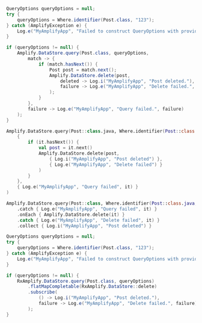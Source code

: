 <BlockSwitcher>
<Block name="Java">

```java
QueryOptions queryOptions = null;
try {
    queryOptions = Where.identifier(Post.class, "123");
} catch (AmplifyException e) {
    Log.e("MyAmplifyApp", "Failed to construct QueryOptions with provided values for Where.identifier", e);
}

if (queryOptions != null) {
    Amplify.DataStore.query(Post.class, queryOptions,
        match -> {
            if (match.hasNext()) {
                Post post = match.next();
                Amplify.DataStore.delete(post,
                    deleted -> Log.i("MyAmplifyApp", "Post deleted."),
                    failure -> Log.e("MyAmplifyApp", "Delete failed.", failure)
                );
            }
        },
        failure -> Log.e("MyAmplifyApp", "Query failed.", failure)
    );
}
```

</Block>
<Block name="Kotlin - Callbacks">

```kotlin
Amplify.DataStore.query(Post::class.java, Where.identifier(Post::class.java, "123"),
    {
        if (it.hasNext()) {
            val post = it.next()
            Amplify.DataStore.delete(post,
                { Log.i("MyAmplifyApp", "Post deleted") },
                { Log.e("MyAmplifyApp", "Delete failed") }
            )
        }
    },
    { Log.e("MyAmplifyApp", "Query failed", it) }
)
```

</Block>
<Block name="Kotlin - Coroutines">

```kotlin
Amplify.DataStore.query(Post::class, Where.identifier(Post::class.java, "123"))
    .catch { Log.e("MyAmplifyApp", "Query failed", it) }
    .onEach { Amplify.DataStore.delete(it) }
    .catch { Log.e("MyAmplifyApp", "Delete failed", it) }
    .collect { Log.i("MyAmplifyApp", "Post deleted") }
```

</Block>
<Block name="RxJava">

```java
QueryOptions queryOptions = null;
try {
    queryOptions = Where.identifier(Post.class, "123");
} catch (AmplifyException e) {
    Log.e("MyAmplifyApp", "Failed to construct QueryOptions with provided values for Where.identifier", e);
}

if (queryOptions != null) {
    RxAmplify.DataStore.query(Post.class, queryOptions)
        .flatMapCompletable(RxAmplify.DataStore::delete)
        .subscribe(
            () -> Log.i("MyAmplifyApp", "Post deleted."),
            failure -> Log.e("MyAmplifyApp", "Delete failed.", failure)
        );
}
```

</Block>
</BlockSwitcher>
